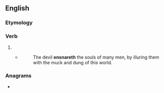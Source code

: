 ==English==

===Etymology===
{{suffix|en|ensnare|eth}}

===Verb===
{{head|en|verb form}}

# {{en-archaic third-person singular of|ensnare}}
#* {{RQ:Fuller Holy State}}
#*: The devil '''ensnareth''' the souls of many men, by illuring them with the muck and dung of this world.

===Anagrams===
* {{anagrams|en|a=aeehnnrst|thraneens}}